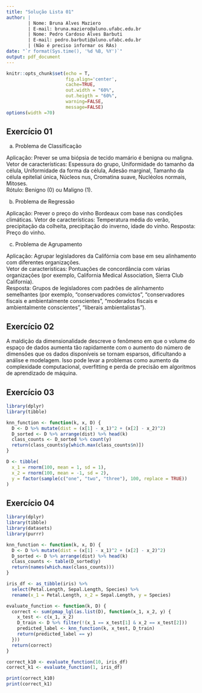 ```yaml
---
title: "Solução Lista 01"
author: |
        | Nome: Bruna Alves Maziero
        | E-mail: bruna.maziero@aluno.ufabc.edu.br
        | Nome: Pedro Cardoso Alves Barbuti
        | E-mail: pedro.barbuti@aluno.ufabc.edu.br
        | (Não é preciso informar os RAs)
date: "`r format(Sys.time(), '%d %B, %Y')`"
output: pdf_document
---
```


```r
knitr::opts_chunk$set(echo = T,
                      fig.align='center',
                      cache=TRUE,
                      out.width = "60%",
                      out.heigth = "60%",
                      warning=FALSE,
                      message=FALSE)
options(width =70)
```

## Exercício 01

a) Problema de Classificação

Aplicação: Prever se uma biópsia de tecido mamário é benigna ou maligna.  
Vetor de características: Espessura do grupo, Uniformidade do tamanho da célula, Uniformidade da forma da célula, Adesão marginal, Tamanho da célula epitelial única, Núcleos nus, Cromatina suave, Nucléolos normais, Mitoses.  
Rótulo: Benigno (0) ou Maligno (1).  

b) Problema de Regressão

Aplicação: Prever o preço do vinho Bordeaux com base nas condições climáticas.
Vetor de características: Temperatura média do verão, precipitação da colheita, precipitação do inverno, idade do vinho.
Resposta: Preço do vinho. 

c) Problema de Agrupamento

Aplicação: Agrupar legisladores da Califórnia com base em seu alinhamento com diferentes organizações.  
Vetor de características: Pontuações de concordância com várias organizações (por exemplo, California Medical Association, Sierra Club California).  
Resposta: Grupos de legisladores com padrões de alinhamento semelhantes (por exemplo, "conservadores convictos", "conservadores fiscais e ambientalmente conscientes", "moderados fiscais e ambientalmente conscientes", "liberais ambientalistas").

## Exercício 02

A maldição da dimensionalidade descreve o fenômeno em que o volume do espaço de dados aumenta tão rapidamente com o aumento do número de dimensões que os dados disponíveis se tornam esparsos, dificultando a análise e modelagem. Isso pode levar a problemas como aumento da complexidade computacional, overfitting e perda de precisão em algoritmos de aprendizado de máquina.


## Exercício 03
```r
library(dplyr)
library(tibble)

knn_function <- function(k, x, D) {
  D <- D %>% mutate(dist = (x[1] - x_1)^2 + (x[2] - x_2)^2)
  D_sorted <- D %>% arrange(dist) %>% head(k)
  class_counts <- D_sorted %>% count(y)
  return(class_counts$y[which.max(class_counts$n)])
}

D <- tibble(
  x_1 = rnorm(100, mean = 1, sd = 1),
  x_2 = rnorm(100, mean = -1, sd = 2),
  y = factor(sample(c("one", "two", "three"), 100, replace = TRUE))
)

```


## Exercício 04
```r
library(dplyr)
library(tibble)
library(datasets)
library(purrr)

knn_function <- function(k, x, D) {
  D <- D %>% mutate(dist = (x[1] - x_1)^2 + (x[2] - x_2)^2)
  D_sorted <- D %>% arrange(dist) %>% head(k)
  class_counts <- table(D_sorted$y)
  return(names(which.max(class_counts)))
}

iris_df <- as_tibble(iris) %>%
  select(Petal.Length, Sepal.Length, Species) %>%
  rename(x_1 = Petal.Length, x_2 = Sepal.Length, y = Species)

evaluate_function <- function(k, D) {
  correct <- sum(pmap_lgl(as.list(D), function(x_1, x_2, y) {
    x_test <- c(x_1, x_2)
    D_train <- D %>% filter(!(x_1 == x_test[1] & x_2 == x_test[2]))
    predicted_label <- knn_function(k, x_test, D_train)
    return(predicted_label == y)
  }))
  return(correct)
}

correct_k10 <- evaluate_function(10, iris_df)
correct_k1 <- evaluate_function(1, iris_df)

print(correct_k10)
print(correct_k1)
```



